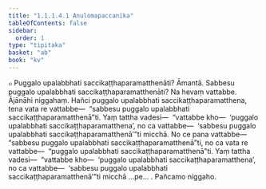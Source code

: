 ```yaml
---
title: "1.1.1.4.1 Anulomapaccanīka"
tableOfContents: false
sidebar:
  order: 1
type: "tipitaka"
basket: "ab"
book: "kv"
---
```



<DynamicBreadcrumb />

<Division number="13" book="kv" bookNo="32" page="8">

<Paragraph number="48" book="kv">
๐ Puggalo upalabbhati saccikaṭṭhaparamatthenāti? Āmantā. Sabbesu puggalo upalabbhati saccikaṭṭhaparamatthenāti? Na hevaṃ vattabbe.
</Paragraph>

<Paragraph number="49" book="kv">
Ājānāhi niggahaṃ. Hañci puggalo upalabbhati saccikaṭṭhaparamatthena, tena vata re vattabbe—  “sabbesu puggalo upalabbhati saccikaṭṭhaparamatthenā”ti. Yaṃ tattha vadesi—  “vattabbe kho—  ‘puggalo upalabbhati saccikaṭṭhaparamatthena’, no ca vattabbe—  ‘sabbesu puggalo upalabbhati saccikaṭṭhaparamatthenā’”ti micchā.
</Paragraph>

<Paragraph number="50" book="kv">
No ce pana vattabbe—  “sabbesu puggalo upalabbhati saccikaṭṭhaparamatthenā”ti, no ca vata re vattabbe—  “puggalo upalabbhati saccikaṭṭhaparamatthenā”ti. Yaṃ tattha vadesi—  “vattabbe kho—  ‘puggalo upalabbhati saccikaṭṭhaparamatthena’, no ca vattabbe—  ‘sabbesu puggalo upalabbhati saccikaṭṭhaparamatthenā’”ti micchā …pe… .

</Paragraph>
</Division>

<Paragraph number="51" type="center" book="kv">
Pañcamo niggaho.
</Paragraph>